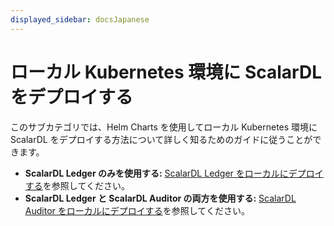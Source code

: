```yaml
---
displayed_sidebar: docsJapanese
---
```


# ローカル Kubernetes 環境に ScalarDL をデプロイする


<TranslationBanner />

このサブカテゴリでは、Helm Charts を使用してローカル Kubernetes 環境に ScalarDL をデプロイする方法について詳しく知るためのガイドに従うことができます。

- **ScalarDL Ledger のみを使用する:** [ScalarDL Ledger をローカルにデプロイする](helm-charts/getting-started-scalardl-ledger.mdx)を参照してください。
- **ScalarDL Ledger と ScalarDL Auditor の両方を使用する:** [ScalarDL Auditor をローカルにデプロイする](helm-charts/getting-started-scalardl-auditor.mdx)を参照してください。
